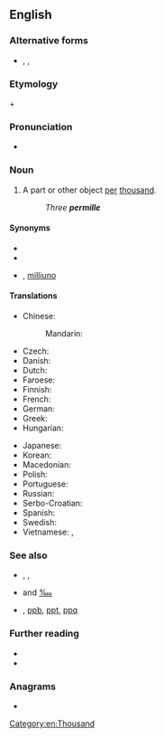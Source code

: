{{also|per mille}}
==English==
{{wikipedia}}

===Alternative forms===
* {{l|en|per mil}}, {{l|en|per mill}}, {{l|en|per mille}}

===Etymology===
{{m|en|per}} + {{m+|la|mīlle||thousand}}

===Pronunciation===
* {{IPA|en|/pə(ɹ)ˈmɪli/|/pə(ɹ)ˈmɪl/}}

===Noun===
{{en-noun|permille}}

# A part or other object [[per]] [[thousand]].
#: ''Three '''permille'''''

====Synonyms====
* {{l|en|‰}}
* {{l|en|mill}}
* {{sense|parts per thousand}} {{l|en|mU}}, [[milliuno]]

====Translations====
{{trans-top|per thousand}}
* Chinese:
*: Mandarin: {{t-needed|cmn}}
* Czech: {{t+|cs|promile|n}}
* Danish: {{t+|da|promille|c}}
* Dutch: {{t+|nl|promille}}
* Faroese: {{t|fo|promilla|f}}
* Finnish: {{t+|fi|promille}}
* French: {{t+|fr|pour mille}}
* German: {{t+|de|Promille|n}}
* Greek: {{t+|el|τοις χιλίοις}}
* Hungarian: {{t|hu|ezrelék}}
{{trans-mid}}
* Japanese: {{t|ja|パーミル|tr=pāmiru|sc=Jpan}}
* Korean: {{t+|ko|퍼밀|sc=Kore}}
* Macedonian: {{t|mk|проми́л|m}}
* Polish: {{t+|pl|promil|m}}
* Portuguese: {{t|pt|permil|m}}
* Russian: {{t+|ru|промилле}}
* Serbo-Croatian: {{t|sh|potisućak|m}}
* Spanish: {{t|es|[[por]] [[mil]]}}
* Swedish: {{t+|sv|promille|c}}
* Vietnamese: {{t|vi|phần nghìn}}, {{t|vi|phần ngàn}}
{{trans-bottom}}

===See also===
* {{l|en|per cent}}, {{l|en|percent}}, {{l|en|%}}
* {{l|en|permyriad}} and [[‱]]
* {{l|en|ppm}}, [[ppb]], [[ppt]], [[ppq]]

===Further reading===
* {{R:OneLook}}
* {{R:GNV|permille, per mille, per mil, per mill}}

===Anagrams===
* {{anagrams|en|a=eeillmpr|impeller}}

[[Category:en:Thousand]]